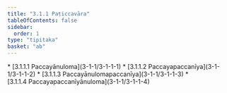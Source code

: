 ```yaml
---
title: "3.1.1 Paṭiccavāra"
tableOfContents: false
sidebar:
  order: 1
type: "tipitaka"
basket: "ab"
---
```



<DynamicBreadcrumb />



<TableOfContents>
* [3.1.1.1 Paccayānuloma](3-1-1/3-1-1-1)
* [3.1.1.2 Paccayapaccanīya](3-1-1/3-1-1-2)
* [3.1.1.3 Paccayānulomapaccanīya](3-1-1/3-1-1-3)
* [3.1.1.4 Paccayapaccanīyānuloma](3-1-1/3-1-1-4)
</TableOfContents>